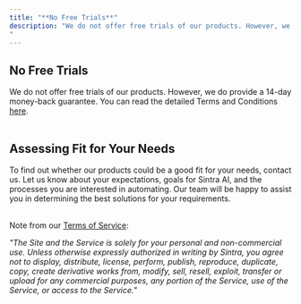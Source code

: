 ```yaml
---
title: "**No Free Trials**"
description: "We do not offer free trials of our products. However, we do provide a 14-day money-back guarantee. You can read the detailed Terms and Conditions here.  
​"
---
```


## **No Free Trials**

We do not offer free trials of our products. However, we do provide a 14-day money-back guarantee. You can read the detailed Terms and Conditions [here](https://sintra.ai/terms-and-conditions).  
​

## **Assessing Fit for Your Needs**

To find out whether our products could be a good fit for your needs, contact us. Let us know about your expectations, goals for Sintra AI, and the processes you are interested in automating. Our team will be happy to assist you in determining the best solutions for your requirements.  
​

Note from our [Terms of Service](https://sintra.ai/terms-and-conditions):  
  
_"The Site and the Service is solely for your personal and non-commercial use. Unless otherwise expressly authorized in writing by Sintra, you agree not to display, distribute, license, perform, publish, reproduce, duplicate, copy, create derivative works from, modify, sell, resell, exploit, transfer or upload for any commercial purposes, any portion of the Service, use of the Service, or access to the Service."_